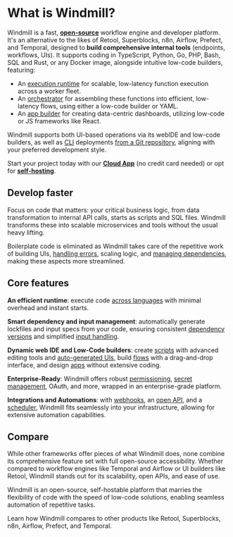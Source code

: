 
# What is Windmill?

Windmill is a fast, **<a href="https://github.com/windmill-labs/windmill">open-source</a>** workflow engine and developer platform. It's an alternative to the likes of Retool, Superblocks, n8n, Airflow, Prefect, and Temporal, designed to **build comprehensive internal tools** (endpoints, workflows, UIs). It supports coding in TypeScript, Python, Go, PHP, Bash, SQL and Rust, or any Docker image, alongside intuitive low-code builders, featuring:

- An [execution runtime](./script_editor/index.mdx) for scalable, low-latency function execution across a worker fleet.
- An [orchestrator](./flows/1_flow_editor.mdx) for assembling these functions into efficient, low-latency flows, using either a low-code builder or YAML.
- An [app builder](./apps/0_app_editor/index.mdx) for creating data-centric dashboards, utilizing low-code or JS frameworks like React.

Windmill supports both UI-based operations via its webIDE and low-code builders, as well as [CLI](./advanced/3_cli/index.mdx) deployments [from a Git repository](./advanced/11_git_sync/index.mdx), aligning with your preferred development style.

Start your project today with our **<a href="https://app.windmill.dev/" rel="nofollow" >Cloud App</a>** (no credit card needed) or opt for **<a href="/docs/advanced/self_host" >self-hosting</a>**.

## Develop faster

Focus on code that matters: your critical business logic, from data transformation to internal API calls, starts as scripts and SQL files. Windmill transforms these into scalable microservices and tools without the usual heavy lifting.

Boilerplate code is eliminated as Windmill takes care of the repetitive work of building UIs, [handling errors](./core_concepts/10_error_handling/index.mdx), scaling logic, and [managing dependencies](./advanced/6_imports/index.mdx), making these aspects more streamlined.

<div className="grid grid-cols-2 gap-6 mb-4">
	<DocCard
		title="Getting Started"
		description="Get started in 30 seconds."
		href="/docs/getting_started/how_to_use_windmill"
		Icon={Play}
	/>
	<DocCard
		title="Note of Intent"
		description="The why and how of Windmill."
		href="/docs/misc/note_of_intent"
		Icon={Book}
	/>
</div>

## Core features

**An efficient runtime**: execute code [across languages](./getting_started/0_scripts_quickstart/index.mdx) with minimal overhead and instant starts.

**Smart dependency and input management**: automatically generate lockfiles and input specs from your code, ensuring consistent [dependency versions](./advanced/6_imports/index.mdx) and simplified [input handling](./core_concepts/13_json_schema_and_parsing/index.mdx).

**Dynamic web IDE and Low-Code builders**: create [scripts](./script_editor/index.mdx) with advanced editing tools and [auto-generated UIs](./core_concepts/6_auto_generated_uis/index.mdx), build [flows](./flows/1_flow_editor.mdx) with a drag-and-drop interface, and design [apps](./apps/0_app_editor/index.mdx) without extensive coding.

**Enterprise-Ready**: Windmill offers robust [permissioning](./core_concepts/16_roles_and_permissions/index.mdx), [secret management](./core_concepts/2_variables_and_secrets/index.mdx), OAuth, and more, wrapped in an enterprise-grade platform.

**Integrations and Automations**: with [webhooks](./core_concepts/4_webhooks/index.mdx), an [open API](https://app.windmill.dev/openapi.html), and a [scheduler](./core_concepts/1_scheduling/index.mdx), Windmill fits seamlessly into your infrastructure, allowing for extensive automation capabilities.

<div className="grid grid-cols-2 gap-6 mb-4">
	<DocCard
		title="Core Concepts"
		description="Learn about Windmill's core concepts in depth."
		href="/docs/getting_started/scripts_quickstart"
	/>
	<DocCard
		title="Enterprise"
		description="Learn how to run Windmill in an enterprise environment."
		href="/docs/misc/plans_details"
		color="teal"
	/>
</div>

## Compare

While other frameworks offer pieces of what Windmill does, none combine its comprehensive feature set with full open-source accessibility. Whether compared to workflow engines like Temporal and Airflow or UI builders like Retool, Windmill stands out for its scalability, open APIs, and ease of use.

Windmill is an open-source, self-hostable platform that marries the flexibility of code with the speed of low-code solutions, enabling seamless automation of repetitive tasks.

Learn how Windmill compares to other products like Retool, Superblocks, n8n, Airflow, Prefect, and Temporal.

<div className="grid grid-cols-2 gap-6 mb-4">
	<DocCard
		title="Benchmarks"
		description="Windmill has about the same performance as AWS Lambda for heavier workloads, but it is slower on cold starts for medium compute."
		href="/docs/misc/benchmarks"
	/>
	<DocCard
		title="Windmill Compared to Peers"
		description="See where Windmill sits in the market of workflow engines and compares to its peers."
		href="/docs/compared_to/peers"
	/>
</div>

